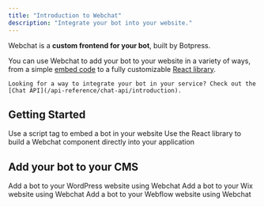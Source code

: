 ```yaml
---
title: "Introduction to Webchat"
description: "Integrate your bot into your website."
---
```


Webchat is a **custom frontend for your bot**, built by Botpress.

You can use Webchat to add your bot to your website in a variety of ways, from a simple [embed code](/webchat/get-started/quick-start) to a fully customizable [React library](/webchat/react-library).

<Tip>

    Looking for a way to integrate your bot in your service? Check out the [Chat API](/api-reference/chat-api/introduction).

</Tip>

## Getting Started

<CardGroup cols={2}>
  <Card title="Add a bot to your website" href="/webchat/get-started/quick-start" icon="message-square">
    Use a script tag to embed a bot in your website
  </Card>
  <Card title="React Library" href="/webchat/react-library" icon="react">
    Use the React library to build a Webchat component directly into your application
  </Card>
</CardGroup>

## Add your bot to your CMS

<CardGroup cols={3}>
  <Card title="WordPress" href="/webchat/integrations/wordpress" icon="wordpress">
    Add a bot to your WordPress website using Webchat
  </Card>
  <Card title="Wix" href="/webchat/integrations/wix" icon="wix">
    Add a bot to your Wix website using Webchat
  </Card>
  <Card title="Webflow" href="/webchat/integrations/webflow" icon="webflow">
    Add a bot to your Webflow website using Webchat
  </Card>
</CardGroup>
